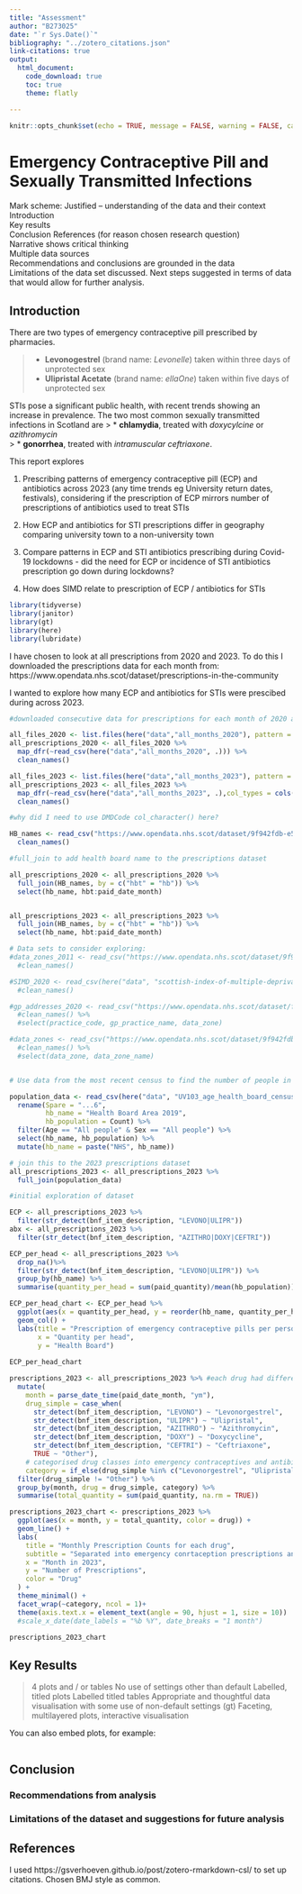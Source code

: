 ```yaml
---
title: "Assessment"
author: "B273025"
date: "`r Sys.Date()`"
bibliography: "../zotero_citations.json"
link-citations: true
output: 
  html_document: 
    code_download: true
    toc: true
    theme: flatly

---
```


```r
knitr::opts_chunk$set(echo = TRUE, message = FALSE, warning = FALSE, cache=FALSE)
```

# Emergency Contraceptive Pill and Sexually Transmitted Infections

Mark scheme:
Justified – understanding of the data and their context  
Introduction  
Key results   
Conclusion 
References (for reason chosen research question)  
Narrative shows critical thinking  
Multiple data sources   
Recommendations and conclusions are grounded in the data  
Limitations of the data set discussed. Next steps suggested in terms of data that would allow for further analysis.   

## Introduction 

There are two types of emergency contraceptive pill prescribed by pharmacies.

>* **Levonogestrel** (brand name: *Levonelle*) taken within three days of unprotected sex
>* **Ulipristal Acetate** (brand name: *ellaOne*) taken within five days of unprotected sex  

STIs pose a  significant public health, with recent trends showing an increase in prevalence. 
The two most common sexually transmitted infections in Scotland are 
> * **chlamydia**, treated with *doxycylcine* or *azithromycin*  
> * **gonorrhea**, treated with *intramuscular ceftriaxone*.  


This report explores 

1) Prescribing patterns of emergency contraceptive pill (ECP) and antibiotics across 2023 (any time trends eg University return dates, festivals), considering if the prescription of ECP mirrors number of prescriptions of antibiotics used to treat STIs

2) How ECP and antibiotics for STI prescriptions differ in geography comparing university town to a non-university town 

3) Compare patterns in ECP and STI antibiotics prescribing during Covid-19 lockdowns - did the need for ECP or incidence of STI antibiotics prescription go down during lockdowns?

4) How does SIMD relate to prescription of ECP / antibiotics for STIs 

```r
library(tidyverse)
library(janitor) 
library(gt) 
library(here)
library(lubridate)
```

I have chosen to look at all prescriptions from 2020 and 2023. To do this I downloaded the prescriptions data for each month from: https://www.opendata.nhs.scot/dataset/prescriptions-in-the-community  

I wanted to explore how many ECP and antibiotics for STIs were prescibed during across 2023.

```r
#downloaded consecutive data for prescriptions for each month of 2020 and each month of 2023 and placed them into a folder named all_months_2020 and all_months_2023 respectively. I then combined these files into variables for all_prescriptions_2020 or all_prescriptions_2023.

all_files_2020 <- list.files(here("data","all_months_2020"), pattern = "csv")
all_prescriptions_2020 <- all_files_2020 %>% 
  map_dfr(~read_csv(here("data","all_months_2020", .))) %>% 
  clean_names()

all_files_2023 <- list.files(here("data","all_months_2023"), pattern = "csv")
all_prescriptions_2023 <- all_files_2023 %>% 
  map_dfr(~read_csv(here("data","all_months_2023", .),col_types = cols(DMDCode = col_character()))) %>% 
  clean_names()

#why did I need to use DMDCode col_character() here?

HB_names <- read_csv("https://www.opendata.nhs.scot/dataset/9f942fdb-e59e-44f5-b534-d6e17229cc7b/resource/652ff726-e676-4a20-abda-435b98dd7bdc/download/hb14_hb19.csv") %>% 
  clean_names()

#full_join to add health board name to the prescriptions dataset

all_prescriptions_2020 <- all_prescriptions_2020 %>% 
  full_join(HB_names, by = c("hbt" = "hb")) %>% 
  select(hb_name, hbt:paid_date_month)


all_prescriptions_2023 <- all_prescriptions_2023 %>% 
  full_join(HB_names, by = c("hbt" = "hb")) %>% 
  select(hb_name, hbt:paid_date_month)

# Data sets to consider exploring: 
#data_zones_2011 <- read_csv("https://www.opendata.nhs.scot/dataset/9f942fdb-e59e-44f5-b534-d6e17229cc7b/resource/395476ab-0720-4740-be07-ff4467141352/download/dz2011_codes_and_labels_21042020.csv") %>% 
  #clean_names()

#SIMD_2020 <- read_csv(here("data", "scottish-index-of-multiple-deprivation.csv")) %>%
  #clean_names()

#gp_addresses_2020 <- read_csv("https://www.opendata.nhs.scot/dataset/f23655c3-6e23-4103-a511-a80d998adb90/resource/42391720-7dcb-48a2-8070-b9d63b246ac6/download/practice_contactdetails_oct2020-open-data.csv") %>% 
  #clean_names() %>% 
  #select(practice_code, gp_practice_name, data_zone)

#data_zones <- read_csv("https://www.opendata.nhs.scot/dataset/9f942fdb-e59e-44f5-b534-d6e17229cc7b/resource/395476ab-0720-4740-be07-ff4467141352/download/dz2011_codes_and_labels_21042020.csv") %>% 
  #clean_names() %>% 
  #select(data_zone, data_zone_name)


# Use data from the most recent census to find the number of people in each health board 

population_data <- read_csv(here("data", "UV103_age_health_board_census.csv"), skip = 10) %>% 
  rename(Spare = "...6",
         hb_name = "Health Board Area 2019",
         hb_population = Count) %>% 
  filter(Age == "All people" & Sex == "All people") %>% 
  select(hb_name, hb_population) %>% 
  mutate(hb_name = paste("NHS", hb_name))

# join this to the 2023 prescriptions dataset 
all_prescriptions_2023 <- all_prescriptions_2023 %>% 
  full_join(population_data)

#initial exploration of dataset

ECP <- all_prescriptions_2023 %>% 
  filter(str_detect(bnf_item_description, "LEVONO|ULIPR"))
abx <- all_prescriptions_2023 %>% 
  filter(str_detect(bnf_item_description, "AZITHRO|DOXY|CEFTRI"))

ECP_per_head <- all_prescriptions_2023 %>% 
  drop_na()%>% 
  filter(str_detect(bnf_item_description, "LEVONO|ULIPR")) %>% 
  group_by(hb_name) %>% 
  summarise(quantity_per_head = sum(paid_quantity)/mean(hb_population))

ECP_per_head_chart <- ECP_per_head %>% 
  ggplot(aes(x = quantity_per_head, y = reorder(hb_name, quantity_per_head))) +
  geom_col() +
  labs(title = "Prescription of emergency contraceptive pills per person in each health board",
       x = "Quantity per head",
       y = "Health Board")
 
ECP_per_head_chart

prescriptions_2023 <- all_prescriptions_2023 %>% #each drug had different dosages and names so I used case_when() to group the drug names.
  mutate(
    month = parse_date_time(paid_date_month, "ym"),
    drug_simple = case_when(
      str_detect(bnf_item_description, "LEVONO") ~ "Levonorgestrel",
      str_detect(bnf_item_description, "ULIPR") ~ "Ulipristal",
      str_detect(bnf_item_description, "AZITHRO") ~ "Azithromycin",
      str_detect(bnf_item_description, "DOXY") ~ "Doxycycline",
      str_detect(bnf_item_description, "CEFTRI") ~ "Ceftriaxone",
      TRUE ~ "Other"),
    # categorised drug classes into emergency contraceptives and antibiotics
    category = if_else(drug_simple %in% c("Levonorgestrel", "Ulipristal"), "Emergency Contraceptives", "Antibiotics")) %>% 
  filter(drug_simple != "Other") %>%
  group_by(month, drug = drug_simple, category) %>%
  summarise(total_quantity = sum(paid_quantity, na.rm = TRUE))

prescriptions_2023_chart <- prescriptions_2023 %>% 
  ggplot(aes(x = month, y = total_quantity, color = drug)) +
  geom_line() +
  labs(
    title = "Monthly Prescription Counts for each drug",
    subtitle = "Separated into emergency conrtaception prescriptions and antibiotic prescriptions.",
    x = "Month in 2023",
    y = "Number of Prescriptions",
    color = "Drug"
  ) +
  theme_minimal() +
  facet_wrap(~category, ncol = 1)+
  theme(axis.text.x = element_text(angle = 90, hjust = 1, size = 10))
  #scale_x_date(date_labels = "%b %Y", date_breaks = "1 month")

prescriptions_2023_chart

```


## Key Results 


>4 plots and / or tables 
No use of settings other than default 
Labelled, titled plots 
Labelled titled tables 
Appropriate and thoughtful data visualisation with some use of non-default settings (gt)
Faceting, multilayered plots, interactive visualisation 

You can also embed plots, for example:

```r

```

## Conclusion 

### Recommendations from analysis 

### Limitations of the dataset and suggestions for future analysis


## References 
I used https://gsverhoeven.github.io/post/zotero-rmarkdown-csl/ to set up citations. Chosen BMJ style as common. 

